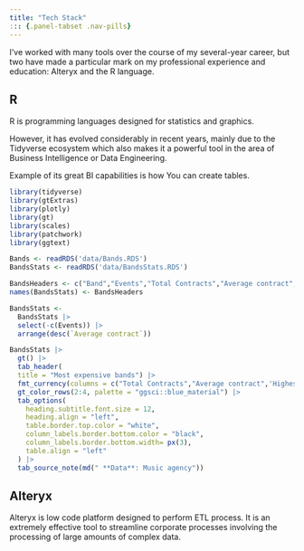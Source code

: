```yaml
---
title: "Tech Stack"
::: {.panel-tabset .nav-pills}
---
```


I've worked with many tools over the course of my several-year career, but two have made a particular mark on my professional experience and education: Alteryx and the R language.

::: {#Alteryx .panel-tabset .nav-pills}
## R

R is programming languages designed for statistics and graphics.

However, it has evolved considerably in recent years, mainly due to the Tidyverse ecosystem which also makes it a powerful tool in the area of Business Intelligence or Data Engineering.

Example of its great BI capabilities is how You can create tables.

```r
library(tidyverse)
library(gtExtras)
library(plotly)
library(gt)
library(scales)
library(patchwork)
library(ggtext)

Bands <- readRDS('data/Bands.RDS')
BandsStats <- readRDS('data/BandsStats.RDS')

BandsHeaders <- c("Band","Events","Total Contracts","Average contract",'Highest value')
names(BandsStats) <- BandsHeaders

BandsStats <- 
  BandsStats |>
  select(-c(Events)) |>
  arrange(desc(`Average contract`))

```

```r
BandsStats |>
  gt() |>
  tab_header(
  title = "Most expensive bands") |> 
  fmt_currency(columns = c("Total Contracts","Average contract",'Highest value')) |>
  gt_color_rows(2:4, palette = "ggsci::blue_material") |>
  tab_options(
    heading.subtitle.font.size = 12,
    heading.align = "left",
    table.border.top.color = "white",
    column_labels.border.bottom.color = "black",
    column_labels.border.bottom.width= px(3),
    table.align = "left"
  ) |>
  tab_source_note(md(" **Data**: Music agency"))
```

::: {.panel-tabset .nav-pills}
## Alteryx

Alteryx is low code platform designed to perform ETL process. It is an extremely effective tool to streamline corporate processes involving the processing of large amounts of complex data.
:::
:::
